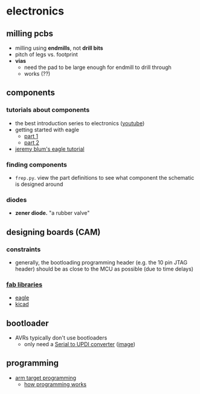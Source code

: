 # electronics

## milling pcbs
- milling using **endmills**, not **drill bits**
- pitch of legs vs. footprint
- **vias**
    - need the pad to be large enough for endmill to drill through
    - <C chem="\pu{.017 in}" /> works (??)

## components

### tutorials about components
- the best introduction series to electronics ([youtube](https://www.youtube.com/watch?v=0HXEI_Lk3Qo&list=PLC8A1AD995AB64055&index=2))
- getting started with eagle
    - [part 1](https://www.youtube.com/watch?v=JUdWgDUWqaA)
    - [part 2](https://www.youtube.com/watch?v=rboxHQR4OCQ)
- [jeremy blum's eagle tutorial](https://www.youtube.com/watch?v=1AXwjZoyNno)

### finding components
- `frep.py`. view the part definitions to see what component the schematic is designed around

### diodes
- **zener diode.** "a rubber valve"

## designing boards (CAM)

### constraints
- generally, the bootloading programming header (e.g. the 10 pin JTAG header) should be as close to the MCU as possible (due to time delays)

### [fab libraries](https://gitlab.fabcloud.org/pub/libraries/electronics)
- [eagle](https://gitlab.fabcloud.org/pub/libraries/electronics/eagle/)
- [kicad](https://gitlab.fabcloud.org/pub/libraries/electronics/kicad)

## bootloader
- AVRs typically don't use bootloaders
    - only need a [Serial to UPDI converter](http://academy.cba.mit.edu/classes/embedded_programming/UPDI/hello.serial-UPDI.png) ([image](http://academy.cba.mit.edu/classes/embedded_programming/UPDI/hello.serial-UPDI.jpg))

## programming
- [arm target programming](https://gitlab.cba.mit.edu/jakeread/arm-target-programming)
    - [how programming works](https://gitlab.cba.mit.edu/jakeread/arm-target-programming/-/blob/master/prog-doc.md)
